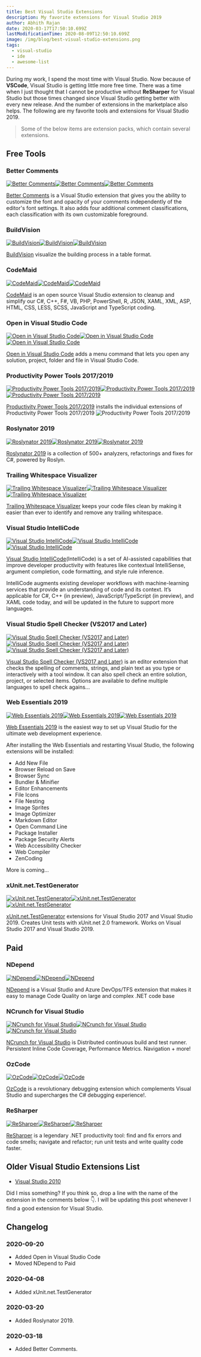 ```yaml
---
title: Best Visual Studio Extensions
description: My favorite extensions for Visual Studio 2019
author: Abhith Rajan
date: 2020-03-17T17:50:10.699Z
lastModificationTime: 2020-08-09T12:50:10.699Z
image: /img/blog/best-visual-studio-extensions.png
tags:
  - visual-studio
  - ide
  - awesome-list
---
```


During my work, I spend the most time with Visual Studio. Now because of **VSCode**, Visual Studio is getting little more free time.
There was a time when I just thought that I cannot be productive without **ReSharper** for Visual Studio but those times changed since Visual Studio getting better with every new release.
And the number of extensions in the marketplace also helps. The following are my favorite tools and extensions for Visual Studio 2019.

> Some of the below items are extension packs, which contain several extensions.

## Free Tools

### Better Comments

[![Better Comments](https://vsmarketplacebadge.apphb.com/version-short/OmarRwemi.BetterComments.svg)![Better Comments](https://vsmarketplacebadge.apphb.com/installs-short/OmarRwemi.BetterComments.svg)![Better Comments](https://vsmarketplacebadge.apphb.com/rating-short/OmarRwemi.BetterComments.svg)](https://marketplace.visualstudio.com/items?itemName=OmarRwemi.BetterComments)

[Better Comments](https://marketplace.visualstudio.com/items?itemName=OmarRwemi.BetterComments) is a Visual Studio extension that gives you the ability to customize the font and opacity of your comments independently of the editor's font settings. It also adds four additional comment classifications, each classification with its own customizable foreground.

### BuildVision

[![BuildVision](https://vsmarketplacebadge.apphb.com/version-short/stefankert.BuildVision.svg)![BuildVision](https://vsmarketplacebadge.apphb.com/installs-short/stefankert.BuildVision.svg)![BuildVision](https://vsmarketplacebadge.apphb.com/rating-short/stefankert.BuildVision.svg)](https://marketplace.visualstudio.com/items?itemName=stefankert.BuildVision)

[BuildVision](https://marketplace.visualstudio.com/items?itemName=stefankert.BuildVision) visualize the building process in a table format.

### CodeMaid

[![CodeMaid](https://vsmarketplacebadge.apphb.com/version-short/SteveCadwallader.CodeMaid.svg)![CodeMaid](https://vsmarketplacebadge.apphb.com/installs-short/SteveCadwallader.CodeMaid.svg)![CodeMaid](https://vsmarketplacebadge.apphb.com/rating-short/SteveCadwallader.CodeMaid.svg)](https://marketplace.visualstudio.com/items?itemName=SteveCadwallader.CodeMaid)

[CodeMaid](https://marketplace.visualstudio.com/items?itemName=SteveCadwallader.CodeMaid) is an open source Visual Studio extension to cleanup and simplify our C#, C++, F#, VB, PHP, PowerShell, R, JSON, XAML, XML, ASP, HTML, CSS, LESS, SCSS, JavaScript and TypeScript coding.

### Open in Visual Studio Code

[![Open in Visual Studio Code](https://vsmarketplacebadge.apphb.com/version-short/MadsKristensen.OpeninVisualStudioCode.svg)![Open in Visual Studio Code](https://vsmarketplacebadge.apphb.com/installs-short/MadsKristensen.OpeninVisualStudioCode.svg)![Open in Visual Studio Code](https://vsmarketplacebadge.apphb.com/rating-short/MadsKristensen.OpeninVisualStudioCode.svg)](https://marketplace.visualstudio.com/items?itemName=MadsKristensen.OpeninVisualStudioCode)

[Open in Visual Studio Code](https://marketplace.visualstudio.com/items?itemName=MadsKristensen.OpeninVisualStudioCode) adds a menu command that lets you open any solution, project, folder and file in Visual Studio Code.

### Productivity Power Tools 2017/2019

[![Productivity Power Tools 2017/2019](https://vsmarketplacebadge.apphb.com/version-short/VisualStudioPlatformTeam.ProductivityPowerPack2017.svg)![Productivity Power Tools 2017/2019](https://vsmarketplacebadge.apphb.com/installs-short/VisualStudioPlatformTeam.ProductivityPowerPack2017.svg)![Productivity Power Tools 2017/2019](https://vsmarketplacebadge.apphb.com/rating-short/VisualStudioPlatformTeam.ProductivityPowerPack2017.svg)](https://marketplace.visualstudio.com/items?itemName=VisualStudioPlatformTeam.ProductivityPowerPack2017)

[Productivity Power Tools 2017/2019](https://marketplace.visualstudio.com/items?itemName=VisualStudioPlatformTeam.ProductivityPowerPack2017) installs the individual extensions of Productivity Power Tools 2017/2019
![Productivity Power Tools 2017/2019](https://visualstudioplatformteam.gallerycdn.vsassets.io/extensions/visualstudioplatformteam/productivitypowerpack2017/16.0/1543238163603/250957/1/PPT-Installer.PNG)

### Roslynator 2019

[![Roslynator 2019](https://vsmarketplacebadge.apphb.com/version-short/josefpihrt.Roslynator2019.svg)![Roslynator 2019](https://vsmarketplacebadge.apphb.com/installs-short/josefpihrt.Roslynator2019.svg)![Roslynator 2019](https://vsmarketplacebadge.apphb.com/rating-short/josefpihrt.Roslynator2019.svg)](https://marketplace.visualstudio.com/items?itemName=josefpihrt.Roslynator2019)

[Roslynator 2019](https://marketplace.visualstudio.com/items?itemName=josefpihrt.Roslynator2019) is a collection of 500+ analyzers, refactorings and fixes for C#, powered by Roslyn.

### Trailing Whitespace Visualizer

[![Trailing Whitespace Visualizer](https://vsmarketplacebadge.apphb.com/version-short/MadsKristensen.TrailingWhitespaceVisualizer.svg)![Trailing Whitespace Visualizer](https://vsmarketplacebadge.apphb.com/installs-short/MadsKristensen.TrailingWhitespaceVisualizer.svg)![Trailing Whitespace Visualizer](https://vsmarketplacebadge.apphb.com/rating-short/MadsKristensen.TrailingWhitespaceVisualizer.svg)](https://marketplace.visualstudio.com/items?itemName=MadsKristensen.TrailingWhitespaceVisualizer)

[Trailing Whitespace Visualizer](https://marketplace.visualstudio.com/items?itemName=MadsKristensen.TrailingWhitespaceVisualizer) keeps your code files clean by making it easier than ever to identify and remove any trailing whitespace.

### Visual Studio IntelliCode

[![Visual Studio IntelliCode](https://vsmarketplacebadge.apphb.com/version-short/VisualStudioExptTeam.VSIntelliCode.svg)![Visual Studio IntelliCode](https://vsmarketplacebadge.apphb.com/installs-short/VisualStudioExptTeam.VSIntelliCode.svg)![Visual Studio IntelliCode](https://vsmarketplacebadge.apphb.com/rating-short/VisualStudioExptTeam.VSIntelliCode.svg)](https://marketplace.visualstudio.com/items?itemName=VisualStudioExptTeam.VSIntelliCode)

[Visual Studio IntelliCode](https://marketplace.visualstudio.com/items?itemName=VisualStudioExptTeam.VSIntelliCode)(IntelliCode) is a set of AI-assisted capabilities that improve developer productivity with features like contextual IntelliSense, argument completion, code formatting, and style rule inference.

IntelliCode augments existing developer workflows with machine-learning services that provide an understanding of code and its context. It’s applicable for C#, C++ (in preview), JavaScript/TypeScript (in preview), and XAML code today, and will be updated in the future to support more languages.

### Visual Studio Spell Checker (VS2017 and Later)

[![Visual Studio Spell Checker (VS2017 and Later)](https://vsmarketplacebadge.apphb.com/version-short/EWoodruff.VisualStudioSpellCheckerVS2017andLater.svg)![Visual Studio Spell Checker (VS2017 and Later)](https://vsmarketplacebadge.apphb.com/installs-short/EWoodruff.VisualStudioSpellCheckerVS2017andLater.svg)![Visual Studio Spell Checker (VS2017 and Later)](https://vsmarketplacebadge.apphb.com/rating-short/EWoodruff.VisualStudioSpellCheckerVS2017andLater.svg)](https://marketplace.visualstudio.com/items?itemName=EWoodruff.VisualStudioSpellCheckerVS2017andLater)

[Visual Studio Spell Checker (VS2017 and Later)](https://marketplace.visualstudio.com/items?itemName=EWoodruff.VisualStudioSpellCheckerVS2017andLater) is an editor extension that checks the spelling of comments, strings, and plain text as you type or interactively with a tool window. It can also spell check an entire solution, project, or selected items. Options are available to define multiple languages to spell check agains...

### Web Essentials 2019

[![Web Essentials 2019](https://vsmarketplacebadge.apphb.com/version-short/MadsKristensen.WebEssentials2019.svg)![Web Essentials 2019](https://vsmarketplacebadge.apphb.com/installs-short/MadsKristensen.WebEssentials2019.svg)![Web Essentials 2019](https://vsmarketplacebadge.apphb.com/rating-short/MadsKristensen.WebEssentials2019.svg)](https://marketplace.visualstudio.com/items?itemName=MadsKristensen.WebEssentials2019)

[Web Essentials 2019](https://marketplace.visualstudio.com/items?itemName=MadsKristensen.WebEssentials2019) is the easiest way to set up Visual Studio for the ultimate web development experience.

After installing the Web Essentials and restarting Visual Studio, the following extensions will be installed:

- Add New File
- Browser Reload on Save
- Browser Sync
- Bundler & Minifier
- Editor Enhancements
- File Icons
- File Nesting
- Image Sprites
- Image Optimizer
- Markdown Editor
- Open Command Line
- Package Installer
- Package Security Alerts
- Web Accessibility Checker
- Web Compiler
- ZenCoding

More is coming...

### xUnit.net.TestGenerator

[![xUnit.net.TestGenerator](https://vsmarketplacebadge.apphb.com/version-short/YowkoTsai.xUnitnetTestGenerator.svg)![xUnit.net.TestGenerator](https://vsmarketplacebadge.apphb.com/installs-short/YowkoTsai.xUnitnetTestGenerator.svg)![xUnit.net.TestGenerator](https://vsmarketplacebadge.apphb.com/rating-short/YowkoTsai.xUnitnetTestGenerator.svg)](https://marketplace.visualstudio.com/items?itemName=YowkoTsai.xUnitnetTestGenerator)

[xUnit.net.TestGenerator](https://marketplace.visualstudio.com/items?itemName=YowkoTsai.xUnitnetTestGenerator) extensions for Visual Studio 2017 and Visual Studio 2019. Creates Unit tests with xUnit.net 2.0 framework. Works on Visual Studio 2017 and Visual Studio 2019.

## Paid

### NDepend

[![NDepend](https://vsmarketplacebadge.apphb.com/version-short/PatrickSmacchia.NDepend.svg)![NDepend](https://vsmarketplacebadge.apphb.com/installs-short/PatrickSmacchia.NDepend.svg)![NDepend](https://vsmarketplacebadge.apphb.com/rating-short/PatrickSmacchia.NDepend.svg)](https://marketplace.visualstudio.com/items?itemName=PatrickSmacchia.NDepend)

[NDepend](https://www.ndepend.com) is a Visual Studio and Azure DevOps/TFS extension that makes it easy to manage Code Quality on large and complex .NET code base

### NCrunch for Visual Studio

[![NCrunch for Visual Studio](https://vsmarketplacebadge.apphb.com/version-short/NCrunch.NCrunchforVisualStudio.svg)![NCrunch for Visual Studio](https://vsmarketplacebadge.apphb.com/installs-short/NCrunch.NCrunchforVisualStudio.svg)![NCrunch for Visual Studio](https://vsmarketplacebadge.apphb.com/rating-short/NCrunch.NCrunchforVisualStudio.svg)](https://marketplace.visualstudio.com/items?itemName=NCrunch.NCrunchforVisualStudio)

[NCrunch for Visual Studio](https://marketplace.visualstudio.com/items?itemName=NCrunch.NCrunchforVisualStudio) is Distributed continuous build and test runner. Persistent Inline Code Coverage, Performance Metrics. Navigation + more!

### OzCode

[![OzCode](https://vsmarketplacebadge.apphb.com/version-short/CodeValueLtd.OzCode.svg)![OzCode](https://vsmarketplacebadge.apphb.com/installs-short/CodeValueLtd.OzCode.svg)![OzCode](https://vsmarketplacebadge.apphb.com/rating-short/CodeValueLtd.OzCode.svg)](https://marketplace.visualstudio.com/items?itemName=CodeValueLtd.OzCode)

[OzCode](https://marketplace.visualstudio.com/items?itemName=CodeValueLtd.OzCode) is a revolutionary debugging extension which complements Visual Studio and supercharges the C# debugging experience!.

### ReSharper

[![ReSharper](https://vsmarketplacebadge.apphb.com/version-short/JetBrains.ReSharper.svg)![ReSharper](https://vsmarketplacebadge.apphb.com/installs-short/JetBrains.ReSharper.svg)![ReSharper](https://vsmarketplacebadge.apphb.com/rating-short/JetBrains.ReSharper.svg)](https://marketplace.visualstudio.com/items?itemName=JetBrains.ReSharper)

[ReSharper](https://marketplace.visualstudio.com/items?itemName=JetBrains.ReSharper) is a legendary .NET productivity tool: find and fix errors and code smells; navigate and refactor; run unit tests and write quality code faster.

## Older Visual Studio Extensions List

- [Visual Studio 2010](/blog/the-best-extensions-for-visual-studio-2010/)

Did I miss something? If you think so, drop a line with the name of the extension in the comments below :point_down:.
I will be updating this post whenever I find a good extension for Visual Studio.

## Changelog

### 2020-09-20

- Added Open in Visual Studio Code
- Moved NDepend to Paid

### 2020-04-08

- Added xUnit.net.TestGenerator

### 2020-03-20

- Added Roslynator 2019.

### 2020-03-18

- Added Better Comments.

